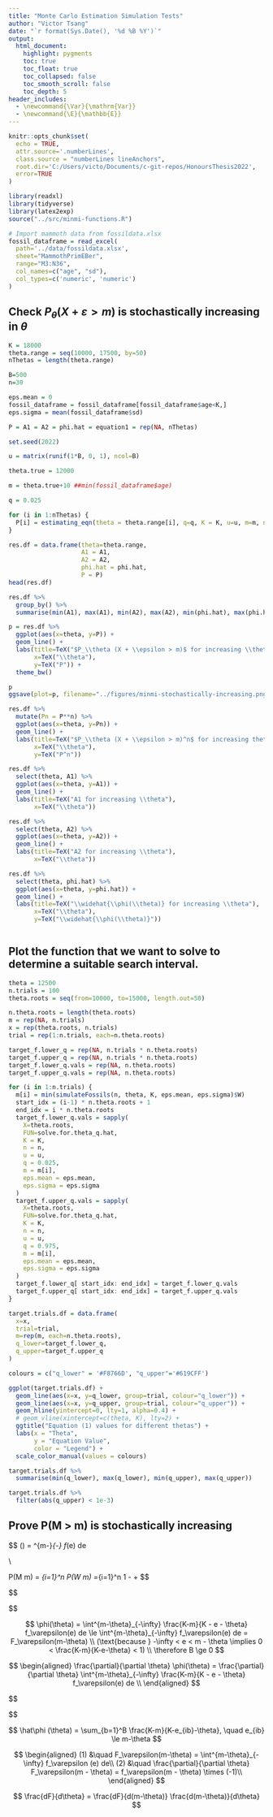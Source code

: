 ```yaml
---
title: "Monte Carlo Estimation Simulation Tests"
author: "Victor Tsang"
date: "`r format(Sys.Date(), '%d %B %Y')`"
output:
  html_document:
    highlight: pygments
    toc: true
    toc_float: true
    toc_collapsed: false
    toc_smooth_scroll: false
    toc_depth: 5
header_includes:
  - \newcommand{\Var}{\mathrm{Var}}
  - \newcommand{\E}{\mathbb{E}}
---
```


```{=html}
<style>
body
  { counter-reset: source-line 0; }
pre.numberSource code
  { counter-reset: none; }
</style>
```

```r
knitr::opts_chunk$set(
  echo = TRUE,
  attr.source='.numberLines',
  class.source = "numberLines lineAnchors",
  root.dir='C:/Users/victo/Documents/c-git-repos/HonoursThesis2022',
  error=TRUE
)
```

```r
library(readxl)
library(tidyverse)
library(latex2exp)
source("../src/minmi-functions.R")
```



```r
# Import mammoth data from fossildata.xlsx
fossil_dataframe = read_excel(
  path='../data/fossildata.xlsx', 
  sheet="MammothPrimEBer", 
  range="M3:N36", 
  col_names=c("age", "sd"), 
  col_types=c('numeric', 'numeric')
)
```

## Check $P_\theta (X + \varepsilon > m)$ is stochastically increasing in $\theta$

```r

K = 18000
theta.range = seq(10000, 17500, by=50)
nThetas = length(theta.range)

B=500
n=30

eps.mean = 0
fossil_dataframe = fossil_dataframe[fossil_dataframe$age<K,]
eps.sigma = mean(fossil_dataframe$sd)

P = A1 = A2 = phi.hat = equation1 = rep(NA, nThetas)

set.seed(2022)

u = matrix(runif(1*B, 0, 1), ncol=B)

theta.true = 12000

m = theta.true+10 ##min(fossil_dataframe$age)

q = 0.025

for (i in 1:nThetas) {
  P[i] = estimating_eqn(theta = theta.range[i], q=q, K = K, u=u, m=m, n=n, eps.mean = eps.mean, eps.sigma = eps.sigma) +q^(1/n)
}

res.df = data.frame(theta=theta.range,
                    A1 = A1,
                    A2 = A2,
                    phi.hat = phi.hat,
                    P = P)
head(res.df)
```

```r
res.df %>%
  group_by() %>%
  summarise(min(A1), max(A1), min(A2), max(A2), min(phi.hat), max(phi.hat))
```

```r
p = res.df %>%
  ggplot(aes(x=theta, y=P)) +
  geom_line() +
  labs(title=TeX("$P_\\theta (X + \\epsilon > m)$ for increasing \\theta"),
       x=TeX("\\theta"),
       y=TeX("P")) +
  theme_bw()

p
ggsave(plot=p, filename="../figures/minmi-stochastically-increasing.png", width=6, height=4)
```

```r
res.df %>%
  mutate(Pn = P**n) %>% 
  ggplot(aes(x=theta, y=Pn)) +
  geom_line() +
  labs(title=TeX("$P_\\theta (X + \\epsilon > m)^n$ for increasing theta"),
       x=TeX("\\theta"),
       y=TeX("P^n"))
```


```r
res.df %>%
  select(theta, A1) %>%
  ggplot(aes(x=theta, y=A1)) +
  geom_line() +
  labs(title=TeX("A1 for increasing \\theta"),
       x=TeX("\\theta"))
```

```r
res.df %>%
  select(theta, A2) %>%
  ggplot(aes(x=theta, y=A2)) +
  geom_line() +
  labs(title=TeX("A2 for increasing \\theta"),
       x=TeX("\\theta"))
```

```r
res.df %>%
  select(theta, phi.hat) %>%
  ggplot(aes(x=theta, y=phi.hat)) +
  geom_line() +
  labs(title=TeX("\\widehat{\\phi(\\theta)} for increasing \\theta"),
       x=TeX("\\theta"),
       y=TeX("\\widehat{\\phi(\\theta)}"))
```

```r

```




## Plot the function that we want to solve to determine a suitable search interval.

```r
theta = 12500
n.trials = 100
theta.roots = seq(from=10000, to=15000, length.out=50)

n.theta.roots = length(theta.roots)
m = rep(NA, n.trials)
x = rep(theta.roots, n.trials)
trial = rep(1:n.trials, each=n.theta.roots)

target_f.lower_q = rep(NA, n.trials * n.theta.roots)
target_f.upper_q = rep(NA, n.trials * n.theta.roots)
target_f.lower_q.vals = rep(NA, n.theta.roots)
target_f.upper_q.vals = rep(NA, n.theta.roots)

for (i in 1:n.trials) {
  m[i] = min(simulateFossils(n, theta, K, eps.mean, eps.sigma)$W)
  start_idx = (i-1) * n.theta.roots + 1
  end_idx = i * n.theta.roots
  target_f.lower_q.vals = sapply(
    X=theta.roots,
    FUN=solve.for.theta_q.hat,
    K = K,
    n = n,
    u = u,
    q = 0.025,
    m = m[i],
    eps.mean = eps.mean,
    eps.sigma = eps.sigma
  )
  target_f.upper_q.vals = sapply(
    X=theta.roots,
    FUN=solve.for.theta_q.hat,
    K = K,
    n = n,
    u = u,
    q = 0.975,
    m = m[i],
    eps.mean = eps.mean,
    eps.sigma = eps.sigma
  )
  target_f.lower_q[ start_idx: end_idx] = target_f.lower_q.vals
  target_f.upper_q[ start_idx: end_idx] = target_f.upper_q.vals
}

target.trials.df = data.frame(
  x=x,
  trial=trial,
  m=rep(m, each=n.theta.roots),
  q_lower=target_f.lower_q,
  q_upper=target_f.upper_q
)

colours = c("q_lower" = '#F8766D', "q_upper"='#619CFF')

ggplot(target.trials.df) +
  geom_line(aes(x=x, y=q_lower, group=trial, colour="q_lower")) +
  geom_line(aes(x=x, y=q_upper, group=trial, colour="q_upper")) +
  geom_hline(yintercept=0, lty=1, alpha=0.4) +
  # geom_vline(xintercept=c(theta, K), lty=2) +
  ggtitle("Equation (1) values for different thetas") +
  labs(x = "Theta",
       y = "Equation Value",
       color = "Legend") +
  scale_color_manual(values = colours)
```

```r
target.trials.df %>%
  summarise(min(q_lower), max(q_lower), min(q_upper), max(q_upper))
```

```r
target.trials.df %>%
  filter(abs(q_upper) < 1e-3)
```


## Prove P(M > m) is stochastically increasing

$$
\phi(\theta) = \int^{m-\theta}_{-\infty} \frac{K-m}{K - e - \theta} f_\varepsilon(e) de

\\

P(M \ge m) = \prod_{i=1}^n P(W \ge m) =\prod_{i=1}^n 1 - \frac{F_\varepsilon (m-\theta)}{F_\varepsilon (K-\theta)} + \frac{\phi(\theta)}{F_\varepsilon (K-\theta)}
$$

$$

\begin{aligned}
\frac{\partial}{\partial \theta} P
  &= \frac{\partial}{\partial \theta} \left[ 1 - \frac{F_\varepsilon (m-\theta)}{F_\varepsilon (K-\theta)} + \frac{\phi(\theta)}{F_\varepsilon (K-\theta)} \right] \\
  &= \frac{\partial}{\partial \theta} \left[ 1 + \frac{\phi(\theta) - F_\varepsilon (m-\theta)}{F_\varepsilon (K-\theta)} \right] \\
  &= \frac{ F_\varepsilon(K-\theta){ \frac{\partial}{\partial \theta} \Big[\phi(\theta) - F_\varepsilon (m-\theta) \Big]} - { \Big[\phi(\theta) - F_\varepsilon (m-\theta) \Big] \frac{\partial}{\partial \theta}F_\varepsilon(K-\theta) } }{ \left[ F_\varepsilon (K-\theta) \right]^2 } \\
  &= \frac{ \overbrace{ F_\varepsilon(K-\theta){ \Big[ \frac{\partial}{\partial \theta} \phi(\theta) - f_\varepsilon (m-\theta) \Big] } }^{A} + \overbrace{ (-1)\Big[ \phi(\theta) - F_\varepsilon (m-\theta) \Big] f_\varepsilon(K-\theta) }^{B} }{ \left[ F_\varepsilon (K-\theta) \right]^2 }
\end{aligned}
$$

$$
\phi(\theta) = \int^{m-\theta}_{-\infty} \frac{K-m}{K - e - \theta} f_\varepsilon(e) de \le \int^{m-\theta}_{-\infty} f_\varepsilon(e) de = F_\varepsilon(m-\theta) \\
(\text{because } -\infty < e < m - \theta \implies 0 < \frac{K-m}{K-e-\theta} < 1) \\
\therefore B \ge 0
$$

$$
\begin{aligned}
\frac{\partial}{\partial \theta} \phi(\theta) = \frac{\partial}{\partial \theta}  \int^{m-\theta}_{-\infty} \frac{K-m}{K - e - \theta} f_\varepsilon(e) de \\
\end{aligned}
$$

$$

$$


$$
\hat\phi (\theta) = \sum_{b=1}^B \frac{K-m}{K-e_{ib}-\theta}, \quad e_{ib} \le m-\theta
$$



$$
\begin{aligned}
(1) &\quad F_\varepsilon(m-\theta) = \int^{m-\theta}_{-\infty} f_\varepsilon (e) de\\
(2) &\quad \frac{\partial}{\partial \theta} F_\varepsilon(m - \theta) = f_\varepsilon(m - \theta) \times (-1)\\
\end{aligned}
$$

$$
\frac{dF}{d\theta} = \frac{dF}{d(m-\theta)} \frac{d(m-\theta)}{d\theta}
$$









